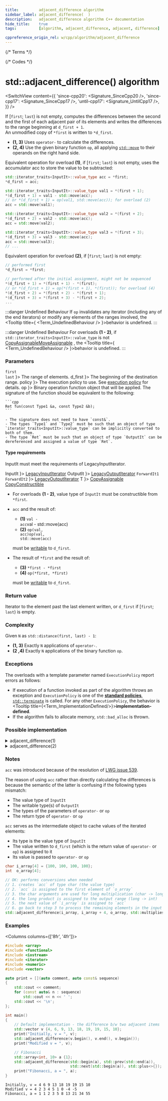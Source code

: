 ```yaml
---
title:         adjacent_difference algorithm
sidebar_label: adjacent_difference(  )
description:   adjacent_difference algorithm C++ documentation
hide_title:    true
tags:          [algorithm, adjacent_difference, adjacent, difference]

cppreference_origin_rel: w/cpp/algorithm/adjacent_difference
---
```



{/* Terms */}


{/* Codes */}


# std::adjacent_difference() algorithm

<SwitchView content={{
  'since-cpp20': <Signature_SinceCpp20 />,
  'since-cpp17': <Signature_SinceCpp17 />,
  'until-cpp17': <Signature_UntilCpp17 />,
}} />

If [`first`; `last`) is not empty, computes the differences between the second and the first of each adjacent pair of its elements and writes the differences to the range beginning at `d_first + 1`.  
An unmodified copy of `*first` is written to `*d_first`.

- **(1, 3)** Uses `operator-` to calculate the differences.
- **(2, 4)** Use the given binary function `op`<Since v='cpp11'>, all applying <a href="#"><code>std::move</code></a> to their operands on the right hand side</Since>.

Equivalent operation for overload **(1)**, if [`first`; `last`) is not empty, uses the accumulator acc to store the value to be subtracted:
```cpp
std::iterator_traits<InputIt>::value_type acc = *first;
*d_first = acc;

std::iterator_traits<InputIt>::value_type val1 = *(first + 1);
*(d_first + 1) = val1 - std::move(acc);
// or *(d_first + 1) = op(val1, std::move(acc)); for overload (2)
acc = std::move(val1);

std::iterator_traits<InputIt>::value_type val2 = *(first + 2);
*(d_first + 2) = val2 - std::move(acc);
acc = std::move(val2);

std::iterator_traits<InputIt>::value_type val3 = *(first + 3);
*(d_first + 3) = val3 - std::move(acc);
acc = std::move(val3);
// ...
```

Equivalent operation for overload **(2)**, if [`first`; `last`) is not empty:
```cpp
// performed first
*d_first = *first;

// performed after the initial assignment, might not be sequenced
*(d_first + 1) = *(first + 1) - *(first);
// or *(d_first + 1) = op(*(first + 1), *(first)); for overload (4)
*(d_first + 2) = *(first + 2) - *(first + 1);
*(d_first + 3) = *(first + 3) - *(first + 2);
...
```

:::danger Undefined Behaviour
If `op` invalidates any iterator (including any of the end iterators) or modify any elements of the ranges involved, the <Tooltip title={ <Term_UndefinedBehaviour /> }>behavior is undefined</Tooltip>.
:::

:::danger Undefined Behaviour
For overloads <b>(1 - 2)</b>, if <code>std::iterator_traits&lt;InputIt&gt;::value_type</code> is not
<Until v='cpp11'><a href="/docs/named_req/CopyAssignable">CopyAssignable</a></Until><Since v='cpp11'><a href="/docs/named_req/CopyAssignable">MoveAssignable</a></Since>
, the <Tooltip title={ <Term_UndefinedBehaviour /> }>behavior is undefined</Tooltip>.
:::

### Parameters

<SymbolTable>
  <Symbol none noLink name={ <> <code>first</code> <br/> <code>last</code> </> }>
    The range of elements.
  </Symbol>
  <Symbol none noLink name={ <code>d_first</code> }>
    The beginning of the destination range.
  </Symbol>
  <Symbol none noLink name={ <code>policy</code> }>
    The execution policy to use. See <a href="#">execution policy</a> for details.
  </Symbol>
  <Symbol none noLink name={ <code>op</code> }>
    Binary operation function object that will be applied.
    The signature of the function should be equivalent to the following:

    ```cpp
    Ret fun(const Type1 &a, const Type2 &b);
    ```

    - The signature does not need to have `const&`.
    - The types `Type1` and `Type2` must be such that an object of type `iterator_traits<InputIt>::value_type` can be implicitly converted to both of them.
    - The type `Ret` must be such that an object of type `OutputIt` can be dereferenced and assigned a value of type `Ret`.
  </Symbol>
</SymbolTable>

#### Type requirements

InputIt must meet the requirements of LegacyInputIterator.

<SymbolTable>
  <Symbol none noLink name={ <code>InputIt</code> }>
    <a href="/docs/named_req/LegacyInputIterator">LegacyInputIterator</a>
  </Symbol>
  <Symbol none noLink name={ <code>OutputIt</code> }>
    <a href="/docs/named_req/LegacyOutputIterator">LegacyOutputIterator</a>
  </Symbol>
  <Symbol none noLink name={ <> <code>ForwardIt1</code> <br/> <code>ForwardIt2</code> </> }>
    <a href="/docs/named_req/LegacyOutputIterator">LegacyOutputIterator</a>
  </Symbol>
  <Symbol none noLink name={ <code>T</code> }>
    <a href="/docs/named_req/CopyAssignable">CopyAssignable</a> <br />
    <a href="/docs/named_req/CopyConstructible">CopyConstructible</a>
  </Symbol>
</SymbolTable>

- For overloads **(1 - 2)**, value type of `InputIt` must be constructible from `*first`.

- `acc` and the result of:
  - **(1)** <Until v='cpp11'><code>val - acc</code></Until><Since v='cpp11'>val - std::move(acc)</Since>
  - **(2)** <Until v='cpp11'><code>op(val, acc)</code></Until><Since v='cpp11'><code>op(val, std::move(acc)</code></Since>

  must be [writable](#) to `d_first`.

- The result of `*first` and the result of:
  - **(3)** `*first - *first`
  - **(4)** `op(*first, *first)`

  must be [writable](#) to `d_first`.

### Return value

Iterator to the element past the last element written, or `d_first` if [`first`; `last`) is empty.

### Complexity

Given `N` as `std::distance(first, last) - 1`:

- **(1, 3)** Exactly `N` applications of `operator-`.
- **(2 ,4)** Exactly `N` applications of the binary function `op`.

### Exceptions

The overloads with a template parameter named `ExecutionPolicy` report errors as follows:
- If execution of a function invoked as part of the algorithm throws an exception and `ExecutionPolicy` is one of the [**standard policies**](#), [`std::terminate`](#) is called.
	For any other `ExecutionPolicy`, the behavior is <Tooltip title={<Term_ImplementationDefined/>}>**implementation-defined**</Tooltip>.
- If the algorithm fails to allocate memory, `std::bad_alloc` is thrown.

### Possible implementation

<details>
<summary>adjacent_difference(1)</summary>

```cpp
template<class InputIt, class OutputIt>
constexpr // since C++20
OutputIt adjacent_difference(InputIt first, InputIt last, OutputIt d_first)
{
    if (first == last)
        return d_first;

    typedef typename std::iterator_traits<InputIt>::value_type value_t;
    value_t acc = *first;
    *d_first = acc;

    while (++first != last)
    {
        value_t val = *first;
        *++d_first = val - std::move(acc); // std::move since C++11
        acc = std::move(val);
    }

    return ++d_first;
}
```

</details>

<details>
<summary>adjacent_difference(2)</summary>

```cpp
template<class InputIt, class OutputIt, class BinaryOperation>
constexpr // since C++20
OutputIt adjacent_difference(InputIt first, InputIt last, OutputIt d_first, BinaryOperation op)
{
    if (first == last)
        return d_first;

    typedef typename std::iterator_traits<InputIt>::value_type value_t;
    value_t acc = *first;
    *d_first = acc;

    while (++first != last)
    {
        value_t val = *first;
        *++d_first = op(val, std::move(acc)); // std::move since C++11
        acc = std::move(val);
    }

    return ++d_first;
}
```

</details>

### Notes

`acc` was introduced because of the resolution of [LWG issue 539](https://cplusplus.github.io/LWG/issue539).

The reason of using `acc` rather than directly calculating the differences is because the semantic of the latter is confusing if the following types mismatch:
- The value type of `InputIt`
- The writable type(s) of `OutputIt`
- The types of the parameters of `operator-` or `op`
- The return type of `operator-` or `op`

`acc` serves as the intermediate object to cache values of the iterated elements:
- Its type is the value type of `InputIt`
- The value written to `d_first` (which is the return value of `operator-` or `op`) is assigned to it
- Its value is passed to `operator-` or `op`

```cpp
char i_array[4] = {100, 100, 100, 100};
int  o_array[4];

// OK: performs conversions when needed
// 1. creates `acc` of type char (the value type)
// 2. `acc` is assigned to the first element of `o_array`
// 3. the char arguments are used for long multiplication (char -> long)
// 4. the long product is assigned to the output range (long -> int)
// 5. the next value of `i_array` is assigned to `acc`
// 6. go back to step 3 to process the remaining elements in the input range
std::adjacent_difference(i_array, i_array + 4, o_array, std::multiplies<long>{});
```

### Examples

<Columns columns={['8fr', '4fr']}>
<div>

```cpp title='Main.cpp' showLineNumbers
#include <array>
#include <functional>
#include <iostream>
#include <iterator>
#include <numeric>
#include <vector>

auto print = [](auto comment, auto const& sequence)
{
    std::cout << comment;
    for (const auto& n : sequence)
        std::cout << n << ' ';
    std::cout << '\n';
};

int main()
{
    // Default implementation - the difference b/w two adjacent items
    std::vector v {4, 6, 9, 13, 18, 19, 19, 15, 10};
    print("Initially, v = ", v);
    std::adjacent_difference(v.begin(), v.end(), v.begin());
    print("Modified v = ", v);

    // Fibonacci
    std::array<int, 10> a {1};
    std::adjacent_difference(std::begin(a), std::prev(std::end(a)),
                             std::next(std::begin(a)), std::plus<>{});
    print("Fibonacci, a = ", a);
}
```

</div>
<div>

```plaintext title="Output"
Initially, v = 4 6 9 13 18 19 19 15 10 
Modified v = 4 2 3 4 5 1 0 -4 -5 
Fibonacci, a = 1 1 2 3 5 8 13 21 34 55
```

</div>
</Columns>
